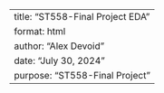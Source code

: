 ---
title: "ST558-Final Project EDA"
format: html
author: "Alex Devoid" 
date: "July 30, 2024"
purpose: "ST558-Final Project"
---